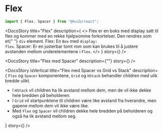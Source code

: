 
<Meta of={FlexStories} />

<DocsContainer>

# Flex

```jsx
import { Flex, Spacer } from "@kvib/react";
```

<Feedback component="Flex, Spacer" />

<DocsStory
  title="Flex"
  description={
    <>
      <Text>
        Flex er en boks med display satt til flex og kommer med en rekke hjelpsomme forkortelser. Den rendres som et{" "}
        <code>div</code> element.
      </Text>
      <Text>
        <Text as="b">Flex:</Text> En <code>Box</code> med <code>display: flex</code>.
      </Text>
      <Text>
        <Text as="b">Spacer:</Text> Er en justerbar tomt rom som kan brukes til å justere avstanden mellom
        underelementene i <code>Flex</code>.
      </Text>
    </>
  }
  story={<Canvas of={FlexStories.Preview} sourceState="hidden" />}
/>

<DocsStory
  title="Flex med Spacer"
  description={""}
  story={<Canvas of={FlexStories.FlexWithSpacer} sourceState="hidden" />}
/>

<DocsStory
  isVertical
  title="Flex med Spacer vs Grid vs Stack"
  description={
    <Text>
      <code>Flex</code> og <code>Spacer</code> komponentene, <code>Grid</code> og <code>HStack</code> behandler children
      med ulik bredde ulikt.
      <ul>
        <li>
          I <code>HStack</code> vil children ha lik avstand mellom dem, men de vil ikke dekke hele bredden på
          beholderen.
        </li>
        <li>
          I <code>Grid</code> vil startpunktene til children være like avstand fra hverandre, men gapene mellom dem vil
          ikke være like.
        </li>
        <li>
          Med <code>Flex</code> og <code>Spacer</code> vil children dekke hele bredden på beholderen og også ha lik
          avstand mellom seg.
        </li>
      </ul>
    </Text>
  }
  story={<Canvas of={FlexStories.FlexGridStack} sourceState="hidden" />}
/>
</DocsContainer>
